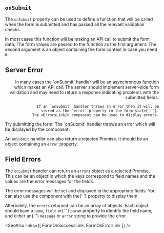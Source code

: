 
## `onSubmit`

The `onSubmit` property can be used to define a function
that will be called when the form is submitted and has passed all the
relevant validation checks.

In most cases this function will be making an API call to submit the
form data.  The form values are passed to the function as the first
argument.  The second argument is an object containing the form
context in case you need it.

<Example
  Component={OnSubmit}
  code={OnSubmitSrc}
  caption="onSubmit"
/>

## Server Error

<Split align="end">
  <div>
    In many cases the `onSubmit` handler will be an
    asynchronous function which makes an API call.  The server should
    implement server-side form validation and may need to return a
    response indicating problems with the submitted fields.

    If an `onSubmit` handler throws an error then it will be
    stored as the `error` property in the form state{' '}.
    The <ErrorsLink/> component can be used to display errors.
  </div>
  <TryItOut>
    Try submitting the form.  The `onSubmit` handler throws
    an error which will be displayed by the <ErrorsLink/> component.
  </TryItOut>
</Split>

<Example
  Component={Throw}
  code={ThrowSrc}
  caption="onSubmit Throw"
  expand
/>

An `onSubmit` handler can also return a rejected Promise.
It should be an object containing an `error` property.

<Example
  Component={Reject}
  code={RejectSrc}
  caption="onSubmit Reject"
  expand
/>

## Field Errors

The `onSubmit` handler can return an `errors` object
as a rejected Promise. This can be an object in which the keys correspond
to field names and the values are the error messages for the fields.

The error messages will be set and displayed in the appropriate fields.
You can also use the <ErrorsLink/> component with the{' '}
<ErrorsFieldErrorsLink/> property to display them.

<Example
  Component={Taken}
  code={TakenSrc}
  caption="onSubmit errors"
  expand
/>

Alternately, the `errors` returned can be an array of objects.
Each object should have a `name`, `field` or{' '}
`param` property to identify the field name, and either an{' '}
`message` or `error` string to provide the error.

<Example
  Component={Errors}
  code={ErrorsSrc}
  caption="onSubmit errors"
  expand
/>

<SeeAlso
  links={[
    FormOnSuccessLink,
    FormOnErrorLink
  ]}
/>
